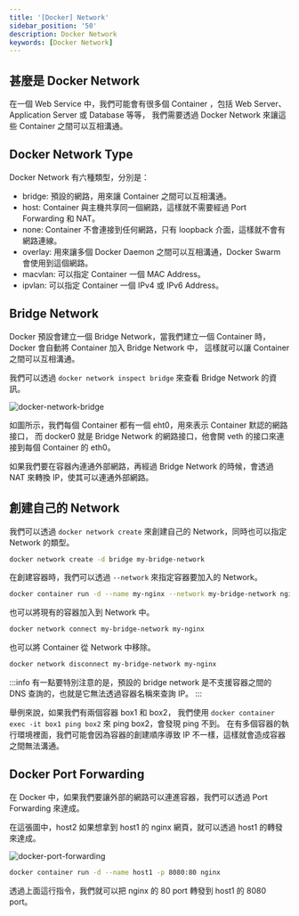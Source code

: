 ```yaml
---
title: '[Docker] Network'
sidebar_position: '50'
description: Docker Network
keywords: [Docker Network]
---
```


## 甚麼是 Docker Network

在一個 Web Service 中，我們可能會有很多個 Container ，包括 Web Server、Application Server 或 Database 等等，
我們需要透過 Docker Network 來讓這些 Container 之間可以互相溝通。

## Docker Network Type

Docker Network 有六種類型，分別是：

- bridge: 預設的網路，用來讓 Container 之間可以互相溝通。
- host: Container 與主機共享同一個網路，這樣就不需要經過 Port Forwarding 和 NAT。
- none: Container 不會連接到任何網路，只有 loopback 介面，這樣就不會有網路連線。
- overlay: 用來讓多個 Docker Daemon 之間可以互相溝通，Docker Swarm 會使用到這個網路。
- macvlan: 可以指定 Container 一個 MAC Address。
- ipvlan: 可以指定 Container 一個 IPv4 或 IPv6 Address。

## Bridge Network

Docker 預設會建立一個 Bridge Network，當我們建立一個 Container 時，Docker 會自動將 Container 加入 Bridge Network 中，
這樣就可以讓 Container 之間可以互相溝通。

我們可以透過 `docker network inspect bridge` 來查看 Bridge Network 的資訊。

![docker-network-bridge](/img/docker/5.webp)

如圖所示，我們每個 Container 都有一個 eht0，用來表示 Container 默認的網路接口，
而 docker0 就是 Bridge Network 的網路接口，他會開 veth 的接口來連接到每個 Container 的 eth0。

如果我們要在容器內連通外部網路，再經過 Bridge Network 的時候，會透過 NAT 來轉換 IP，使其可以連通外部網路。

## 創建自己的 Network

我們可以透過 `docker network create` 來創建自己的 Network，同時也可以指定 Network 的類型。

```bash
docker network create -d bridge my-bridge-network
```

在創建容器時，我們可以透過 `--network` 來指定容器要加入的 Network。

```bash
docker container run -d --name my-nginx --network my-bridge-network nginx
```

也可以將現有的容器加入到 Network 中。

```bash
docker network connect my-bridge-network my-nginx
```

也可以將 Container 從 Network 中移除。

```bash
docker network disconnect my-bridge-network my-nginx
```

:::info
有一點要特別注意的是，預設的 bridge network 是不支援容器之間的 DNS 查詢的，也就是它無法透過容器名稱來查詢 IP。
:::

舉例來說，如果我們有兩個容器 box1 和 box2，
我們使用 `docker container exec -it box1 ping box2` 來 ping box2，會發現 ping 不到。
在有多個容器的執行環境裡面，我們可能會因為容器的創建順序導致 IP 不一樣，這樣就會造成容器之間無法溝通。

## Docker Port Forwarding

在 Docker 中，如果我們要讓外部的網路可以連進容器，我們可以透過 Port Forwarding 來達成。

在這張圖中，host2 如果想拿到 host1 的 nginx 網頁，就可以透過 host1 的轉發來達成。

![docker-port-forwarding](/img/docker/6.png)

```bash
docker container run -d --name host1 -p 8080:80 nginx
```

透過上面這行指令，我們就可以把 nginx 的 80 port 轉發到 host1 的 8080 port。
